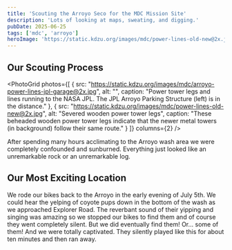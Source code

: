 ```yaml
---
title: 'Scouting the Arroyo Seco for the MDC Mission Site'
description: 'Lots of looking at maps, sweating, and digging.'
pubDate: 2025-06-25
tags: ['mdc', 'arroyo']
heroImage: 'https://static.kdzu.org/images/mdc/power-lines-old-new@2x.jpg'
---
```



## Our Scouting Process

<PhotoGrid 
  photos={[
    { 
      src: "https://static.kdzu.org/images/mdc/arroyo-power-lines-jpl-garage@2x.jpg", 
      alt: "",
      caption: "Power tower legs and lines running to the NASA JPL. The JPL Arroyo Parking Structure (left) is in the distance."
    },
    { 
      src: "https://static.kdzu.org/images/mdc/power-lines-old-new@2x.jpg", 
      alt: "Severed wooden power tower legs",
      caption: "These beheaded wooden power tower legs indicate that the newer metal towers (in background) follow their same route."
    }
  ]}
  columns={2}
/>

After spending many hours acclimating to the Arroyo wash area we were completely confounded and sunburned. Everything 
just looked like an unremarkable rock or an unremarkable log. 

## Our Most Exciting Location

We rode our bikes back to the Arroyo in the early evening of July 5th. We could hear the yelping of coyote pups down 
in the bottom of the wash as we approached Explorer Road. The reverbant sound of their yipping and singing was amazing
so we stopped our bikes to find them and of course they went completely silent. But we did eventually find them! Or... 
some of them! And we were totally captivated. They silently played like this for about ten minutes and then ran away.

<VimeoVideo videoId="1099158270" />

<PhotoWithCaption 
  src="https://static.kdzu.org/images/mdc/mdc-site-candidate@2x.jpg" 
  alt="Completed project" 
  caption="We paced out our steps from the power lines and then did it about twenty more times. This looks like the 
            most likely spot for digging. Notice the small entryway-style row of rocks at the far center left of the 
            photo."
/> 